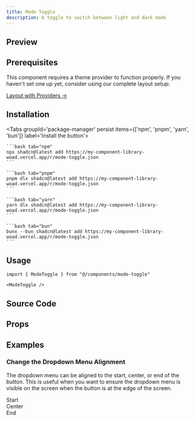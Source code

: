 ```yaml
---
title: Mode Toggle
description: A toggle to switch between light and dark mode
---
```




## Preview

<RegistryPreview>
    <ModeToggle />
</RegistryPreview>

## Prerequisites

This component requires a theme provider to function properly. If you haven't set one up yet, consider using our complete layout setup:

[Layout with Providers →](/docs/layout-with-providers)

## Installation

<div className="w-full flex justify-end">
    <OpenInV0Button url="https://my-component-library-woad.vercel.app/r/mode-toggle.json" />
</div>

<Tabs groupId='package-manager' persist items={['npm', 'pnpm', 'yarn', 'bun']} label='Install the button'>

    ```bash tab="npm"
    npx shadcn@latest add https://my-component-library-woad.vercel.app/r/mode-toggle.json
    ```

    ```bash tab="pnpm"
    pnpm dlx shadcn@latest add https://my-component-library-woad.vercel.app/r/mode-toggle.json
    ```

    ```bash tab="yarn"
    yarn dlx shadcn@latest add https://my-component-library-woad.vercel.app/r/mode-toggle.json
    ```

    ```bash tab="bun"
    bunx --bun shadcn@latest add https://my-component-library-woad.vercel.app/r/mode-toggle.json
    ```
</Tabs>

## Usage

```tsx
import { ModeToggle } from "@/components/mode-toggle"
```

```tsx
<ModeToggle />
```

## Source Code

<RegistryExplorer 
  componentName="mode-toggle" 
  defaultSelectedFile="registry/mode-toggle/components/mode-toggle.tsx" 
/>

## Props

<AutoTypeTable path="./registry/mode-toggle/components/mode-toggle.tsx" name="ModeToggleProps" />

## Examples

### Change the Dropdown Menu Alignment

The dropdown menu can be aligned to the start, center, or end of the button.  This is useful when you want to ensure the dropdown menu is visible on the screen when the button is at the edge of the screen.

<Card className="min-h-[350px] bg-background shadow-none flex flex-row gap-4 justify-between p-4 items-start pt-[116px]">
<div className="flex flex-col gap-3 items-start">
  <Label htmlFor="start-toggle" className="text-sm text-muted-foreground">Start</Label>
  <ModeToggle align="start" />
</div>
<div className="flex flex-col gap-3 items-center">
  <Label htmlFor="center-toggle" className="text-sm text-muted-foreground">Center</Label>
  <ModeToggle align="center" />
</div>
<div className="flex flex-col gap-3 items-end">
  <Label htmlFor="end-toggle" className="text-sm text-muted-foreground">End</Label>
  <ModeToggle align="end" />
</div>
</Card>